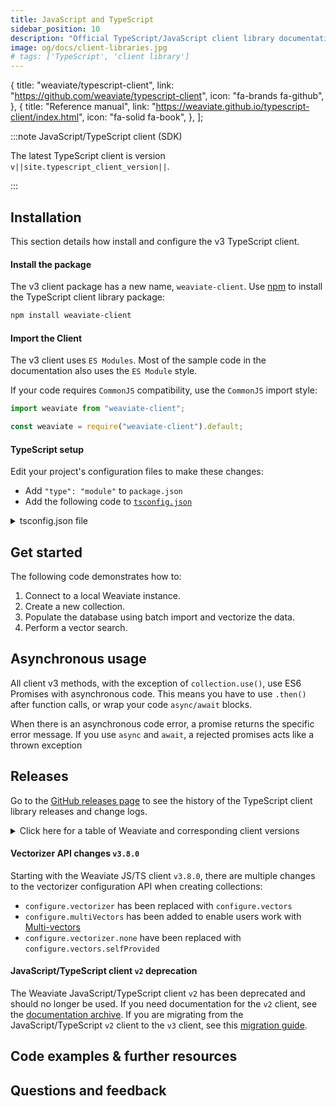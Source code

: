 ```yaml
---
title: JavaScript and TypeScript
sidebar_position: 10
description: "Official TypeScript/JavaScript client library documentation for integrating Weaviate with web applications."
image: og/docs/client-libraries.jpg
# tags: ['TypeScript', 'client library']
---
```



  {
    title: "weaviate/typescript-client",
    link: "https://github.com/weaviate/typescript-client",
    icon: "fa-brands fa-github",
  },
  {
    title: "Reference manual",
    link: "https://weaviate.github.io/typescript-client/index.html",
    icon: "fa-solid fa-book",
  },
];

:::note JavaScript/TypeScript client (SDK)

The latest TypeScript client is version `v||site.typescript_client_version||`.

<QuickLinks items={typescriptCardsData} />

:::


<TSClientIntro />

## Installation

This section details how install and configure the v3 TypeScript client.

#### Install the package

The v3 client package has a new name, `weaviate-client`. Use [npm](https://www.npmjs.com/) to install the TypeScript client library package:

```bash
npm install weaviate-client
```

#### Import the Client

The v3 client uses `ES Modules`. Most of the sample code in the documentation also uses the `ES Module` style.

If your code requires `CommonJS` compatibility, use the `CommonJS` import style:

<Tabs className="code" groupId="languages">
<TabItem value="esm" label="ES Modules">

```ts
import weaviate from "weaviate-client";
```

</TabItem>
<TabItem value="cjs" label="CommonJS">

```ts
const weaviate = require("weaviate-client").default;
```

</TabItem>
</Tabs>

#### TypeScript setup

Edit your project's configuration files to make these changes:

- Add `"type": "module"` to `package.json`
- Add the following code to [`tsconfig.json`](https://www.typescriptlang.org/docs/handbook/tsconfig-json.html)

<details>
    <summary>tsconfig.json file</summary>

```json
{
  "compilerOptions": {
    "target": "ESNext",
    "module": "NodeNext",
    "moduleResolution": "NodeNext",
    "esModuleInterop": true,
    "skipLibCheck": true,
    "allowSyntheticDefaultImports": true,
    "strict": true
  },
  "include": ["src/index.ts"] // this compiles only src/.index.ts, to compile all .ts files, use ["*.ts"]
}
```

</details>

## Get started


<BasicPrereqs />

The following code demonstrates how to:

1. Connect to a local Weaviate instance.
1. Create a new collection.
1. Populate the database using batch import and vectorize the data.
1. Perform a vector search.

<FilteredTextBlock
  text={TSv3Code}
  startMarker="// START GetStarted"
  endMarker="// END GetStarted"
  language="ts"
/>

## Asynchronous usage

All client v3 methods, with the exception of `collection.use()`, use ES6 Promises with asynchronous code. This means you have to use `.then()` after function calls, or wrap your code `async/await` blocks.

When there is an asynchronous code error, a promise returns the specific error message. If you use `async` and `await`, a rejected promises acts like a thrown exception

## Releases

Go to the [GitHub releases page](https://github.com/weaviate/typescript-client/releases) to see the history of the TypeScript client library releases and change logs.

<details>
  <summary>Click here for a table of Weaviate and corresponding client versions</summary>


<ReleaseHistory />

</details>

#### Vectorizer API changes `v3.8.0`

Starting with the Weaviate JS/TS client `v3.8.0`, there are multiple changes to the vectorizer configuration API when creating collections:

- `configure.vectorizer` has been replaced with `configure.vectors`
- `configure.multiVectors` has been added to enable users work with [Multi-vectors](../../manage-collections/vector-config.mdx#define-multi-vector-embeddings-eg-colbert-colpali)
- `configure.vectorizer.none` have been replaced with `configure.vectors.selfProvided`

#### JavaScript/TypeScript client `v2` deprecation

<!-- TODO[g-despot]: Add link to archive -->

The Weaviate JavaScript/TypeScript client `v2` has been deprecated and should no longer be used. If you need documentation for the `v2` client, see the [documentation archive](https://archive.docs.weaviate.io/weaviate/client-libraries/typescript/typescript-v2). If you are migrating from the JavaScript/TypeScript `v2` client to the `v3` client, see this [migration guide](https://archive.docs.weaviate.io/weaviate/client-libraries/typescript/v2_v3_migration).

## Code examples & further resources


<CodeExamples />

## Questions and feedback


<DocsFeedback />
